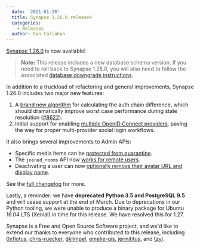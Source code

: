 ```yaml
---
  date: '2021-01-28'
  title: Synapse 1.26.0 released
  categories:
    - Releases
  author: Dan Callahan
---
```


[Synapse 1.26.0](https://github.com/matrix-org/synapse/releases/tag/v1.26.0) is now available!

>   __Note:__ This release includes a new database schema version. If you need to roll back to Synapse 1.25.0, you will also need to follow the associated [database downgrade instructions](https://github.com/matrix-org/synapse/blob/v1.26.0/UPGRADE.rst#upgrading-to-v1260).

In addition to a truckload of refactoring and general improvements, Synapse 1.26.0 includes two major new features:

1.  A [brand new algorithm](https://github.com/matrix-org/synapse/blob/v1.26.0/docs/auth_chain_difference_algorithm.md) for calculating the auth chain difference, which should dramatically improve worst case performance during state resolution ([#8622](https://github.com/matrix-org/synapse/issues/8622)).
2.  Initial support for enabling [multiple OpenID Connect providers](https://github.com/matrix-org/synapse/pull/9110), paving the way for proper multi-provider social login workflows.

It also brings several improvements to Admin APIs:

-   Specific media items can be [protected from quarantine](https://github.com/matrix-org/synapse/blob/v1.26.0/docs/admin_api/media_admin_api.md#protecting-media-from-being-quarantined). 
-   The `joined_rooms` API now [works for remote users](https://github.com/matrix-org/synapse/blob/v1.26.0/docs/admin_api/user_admin_api.rst#list-room-memberships-of-an-user).
-   Deactivating a user can now [optionally remove their avatar URL and display name](https://github.com/matrix-org/synapse/blob/v1.26.0/docs/admin_api/user_admin_api.rst#deactivate-account).

See the [full changelog](https://github.com/matrix-org/synapse/blob/v1.26.0/CHANGES.md) for more.

Lastly, a reminder: we have __deprecated Python 3.5 and PostgreSQL 9.5__ and will cease support at the end of March. Due to deprecations in our Python tooling, we were unable to produce a binary package for Ubuntu 16.04 LTS (Xenial) in time for this release. We have resolved this for 1.27.

Synapse is a Free and Open Source Software project, and we'd like to extend our thanks to everyone who contributed to this release, including [0xflotus](https://github.com/0xflotus), [chris-ruecker](https://github.com/chris-ruecker), [dklimpel](https://github.com/dklimpel), [emelie-qis](https://github.com/emelie-qis), [jerinjtitus](https://github.com/jerinjtitus), and [tzyl](https://github.com/tzyl).
